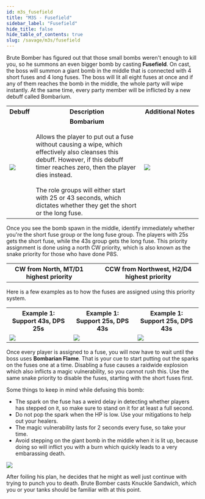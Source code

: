 ```yaml
---
id: m3s_fusefield
title: "M3S - Fusefield"
sidebar_label: "Fusefield"
hide_title: false
hide_table_of_contents: true
slug: /savage/m3s/fusefield
---
```



Brute Bomber has figured out that those small bombs weren't enough to kill you, so he summons an even bigger bomb by casting <strong>Fusefield</strong>. On cast, the boss will summon a giant bomb in the middle that is connected with 4 short fuses and 4 long fuses. The boss will lit all eight fuses at once and if any of them reaches the bomb in the middle, the whole party will wipe instantly. At the same time, every party member will be inflicted by a new debuff called Bombarium.

<table width='70%'>
    <tr>
        <th>Debuff</th>
        <th>Description</th>
        <th width='30%'>Additional Notes</th>
    </tr>
    <tr>
        <td><img src={bombarium_icon_hr} /></td>
        <td><center><strong>Bombarium</strong></center><br />Allows the player to put out a fuse without causing a wipe, which effectively also cleanses this debuff. However, if this debuff timer reaches zero, then the player dies instead.<br /><br />The role groups will either start with 25 or 43 seconds, which dictates whether they get the short or the long fuse. </td>
        <td><img src='https://ffxivkittenassets.z7.web.core.windows.net/m3s/fusefield_partylist.png' /></td>
    </tr>
</table>

Once you see the bomb spawn in the middle, identify immediately whether you're the short fuse group or the long fuse group. The players with 25s gets the short fuse, while the 43s group gets the long fuse. This priority assignment is done using a north CW priority, which is also known as the snake priority for those who have done P8S.

<table width='80%'>
    <tr>
        <th>CW from North, MT/D1 highest priority</th>
        <td><Role role='MT' /><Role role='ST' /><Role role='H1' /><Role role='H2' /><br /><Role role='D1' /><Role role='D2' /><Role role='D3' /><Role role='D4' /></td>
        <th>CCW from Northwest, H2/D4 highest priority</th>
    </tr>
</table>

Here is a few examples as to how the fuses are assigned using this priority system.

<table>
    <tr>
        <th>Example 1: Support 43s, DPS 25s</th>
        <th>Example 1: Support 25s, DPS 43s</th>
        <th>Example 1: Support 25s, DPS 43s</th>
    </tr>
    <tr>
        <td><img src='https://ffxivkittenassets.z7.web.core.windows.net/m3s/fusefield_example1.png' /></td>
        <td><img src='https://ffxivkittenassets.z7.web.core.windows.net/m3s/fusefield_example2.png' /></td>
        <td><img src='https://ffxivkittenassets.z7.web.core.windows.net/m3s/fusefield_example3.png' /></td>
    </tr>
</table>

Once every player is assigned to a fuse, you will now have to wait until the boss uses <strong>Bombarian Flame</strong>. That is your cue to start putting out the sparks on the fuses one at a time. Disabling a fuse causes a raidwide explosion which also inflicts a magic vulnerability, so you cannot rush this. Use the same snake priority to disable the fuses, starting with the short fuses first. 

Some things to keep in mind while defusing this bomb:
- The spark on the fuse has a weird delay in detecting whether players has stepped on it, so make sure to stand on it for at least a full second.
- Do not pop the spark when the HP is low. Use your mitigations to help out your healers.
- The magic vulnerability lasts for 2 seconds every fuse, so take your time.
- Avoid stepping on the giant bomb in the middle when it is lit up, because doing so will inflict you with a burn which quickly leads to a very embarassing death.

<img src='https://ffxivkittenassets.z7.web.core.windows.net/m3s/fusefield_example.gif' />

After foiling his plan, he decides that he might as well just continue with trying to punch you to death. Brute Bomber casts <Tankbuster>Knuckle Sandwich</Tankbuster>, which you or your tanks should be familiar with at this point.